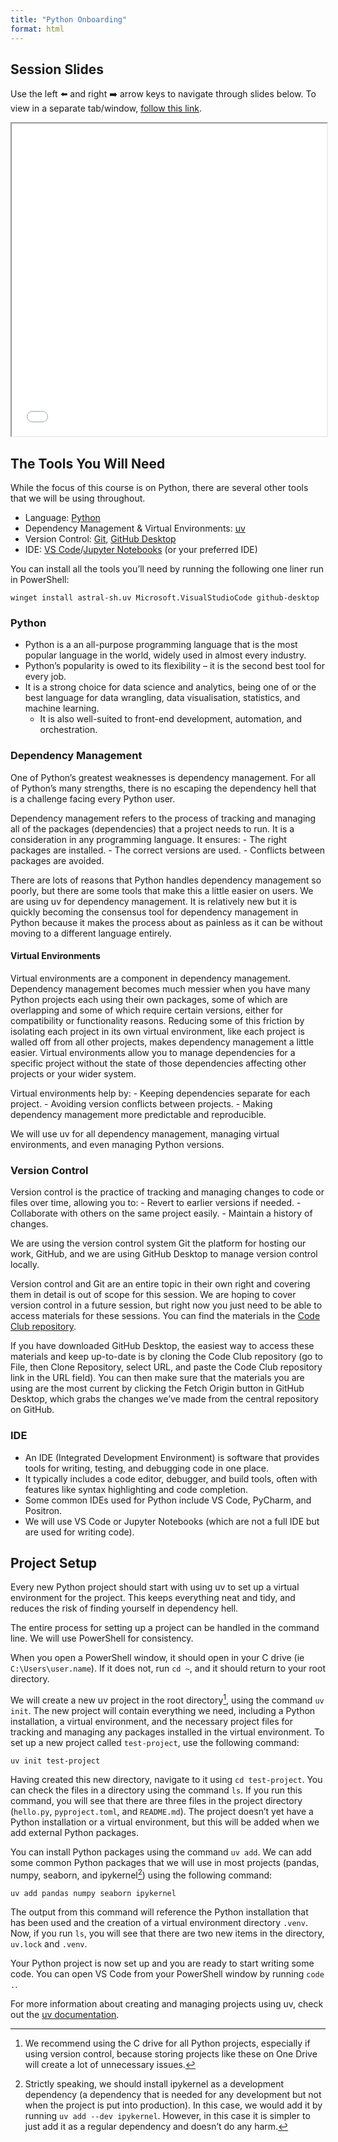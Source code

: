 ```yaml
---
title: "Python Onboarding"
format: html
---
```


## Session Slides

Use the left ⬅️ and right ➡️ arrow keys to navigate through slides below. To view in a separate tab/window, [follow this link](slides.html).

<iframe src="slides.html" height="500" width="100%"></iframe>

## The Tools You Will Need

While the focus of this course is on Python, there are several other tools that we will be using throughout.

- Language: [Python](https://www.python.org/)
- Dependency Management & Virtual Environments: [uv](https://docs.astral.sh/uv/)
- Version Control: [Git](https://git-scm.com/), [GitHub Desktop](https://github.com/apps/desktop)
- IDE: [VS Code](https://code.visualstudio.com/)/[Jupyter Notebooks](https://jupyter.org/) (or your preferred IDE)

You can install all the tools you'll need by running the following one liner run in PowerShell:

`winget install astral-sh.uv Microsoft.VisualStudioCode github-desktop`

### Python

- Python is a an all-purpose programming language that is the most popular language in the world, widely used in almost every industry.
- Python's popularity is owed to its flexibility -- it is the second best tool for every job.
- It is a strong choice for data science and analytics, being one of or the best language for data wrangling, data visualisation, statistics, and machine learning.
  - It is also well-suited to front-end development, automation, and orchestration.

### Dependency Management

One of Python's greatest weaknesses is dependency management. For all of Python's many strengths, there is no escaping the dependency hell that is a challenge facing every Python user.

Dependency management refers to the process of tracking and managing all of the packages (dependencies) that a project needs to run. It is a consideration in any programming language. It ensures:
  - The right packages are installed.
  - The correct versions are used.
  - Conflicts between packages are avoided.

There are lots of reasons that Python handles dependency management so poorly, but there are some tools that make this a little easier on users. We are using uv for dependency management. It is relatively new but it is quickly becoming the consensus tool for dependency management in Python because it makes the process about as painless as it can be without moving to a different language entirely.

#### Virtual Environments

Virtual environments are a component in dependency management. Dependency management becomes much messier when you have many Python projects each using their own packages, some of which are overlapping and some of which require certain versions, either for compatibility or functionality reasons. Reducing some of this friction by isolating each project in its own virtual environment, like each project is walled off from all other projects, makes dependency management a little easier. Virtual environments allow you to manage dependencies for a specific project without the state of those dependencies affecting other projects or your wider system.

Virtual environments help by:
  - Keeping dependencies separate for each project.
  - Avoiding version conflicts between projects.
  - Making dependency management more predictable and reproducible.

We will use uv for all dependency management, managing virtual environments, and even managing Python versions.

### Version Control

Version control is the practice of tracking and managing changes to code or files over time, allowing you to:
  - Revert to earlier versions if needed.
  - Collaborate with others on the same project easily.
  - Maintain a history of changes.

We are using the version control system Git the platform for hosting our work, GitHub, and we are using GitHub Desktop to manage version control locally.

Version control and Git are an entire topic in their own right and covering them in detail is out of scope for this session. We are hoping to cover version control in a future session, but right now you just need to be able to access materials for these sessions. You can find the materials in the  [Code Club repository](https://github.com/NHS-South-Central-and-West/code-club).

If you have downloaded GitHub Desktop, the easiest way to access these materials and keep up-to-date is by cloning the Code Club repository (go to File, then Clone Repository, select URL, and paste the Code Club repository link in the URL field). You can then make sure that the materials you are using are the most current by clicking the Fetch Origin button in GitHub Desktop, which grabs the changes we've made from the central repository on GitHub.

### IDE

- An IDE (Integrated Development Environment) is software that provides tools for writing, testing, and debugging code in one place.
- It typically includes a code editor, debugger, and build tools, often with features like syntax highlighting and code completion.
- Some common IDEs used for Python include VS Code, PyCharm, and Positron.
- We will use VS Code or Jupyter Notebooks (which are not a full IDE but are used for writing code).

## Project Setup

Every new Python project should start with using uv to set up a virtual environment for the project. This keeps everything neat and tidy, and reduces the risk of finding yourself in dependency hell.

The entire process for setting up a project can be handled in the command line. We will use PowerShell for consistency.

When you open a PowerShell window, it should open in your C drive (ie `C:\Users\user.name`). If it does not, run `cd ~`, and it should return to your root directory.

We will create a new uv project in the root directory[^Root], using the command `uv init`. The new project will contain everything we need, including a Python installation, a virtual environment, and the necessary project files for tracking and managing any packages installed in the virtual environment. To set up a new project called `test-project`, use the following command:

`uv init test-project`

Having created this new directory, navigate to it using `cd test-project`. You can check the files in a directory using the command `ls`. If you run this command, you will see that there are three files in the project directory (`hello.py`, `pyproject.toml`, and `README.md`). The project doesn't yet have a Python installation or a virtual environment, but this will be added when we add external Python packages.

You can install Python packages using the command `uv add`. We can add some common Python packages that we will use in most projects (pandas, numpy, seaborn, and ipykernel[^Dependencies]) using the following command:

`uv add pandas numpy seaborn ipykernel`

The output from this command will reference the Python installation that has been used and the creation of a virtual environment directory `.venv`. Now, if you run `ls`, you will see that there are two new items in the directory, `uv.lock` and `.venv`.

Your Python project is now set up and you are ready to start writing some code. You can open VS Code from your PowerShell window by running `code .`.

For more information about creating and managing projects using uv, check out the [uv documentation](https://docs.astral.sh/uv/guides/projects/#creating-a-new-project).

[^Root]:

We recommend using the C drive for all Python projects, especially if using version control, because storing projects like these on One Drive will create a lot of unnecessary issues.

[^Dependencies]:

Strictly speaking, we should install ipykernel as a development dependency (a dependency that is needed for any development but not when the project is put into production). In this case, we would add it by running `uv add --dev ipykernel`. However, in this case it is simpler to just add it as a regular dependency and doesn't do any harm.
